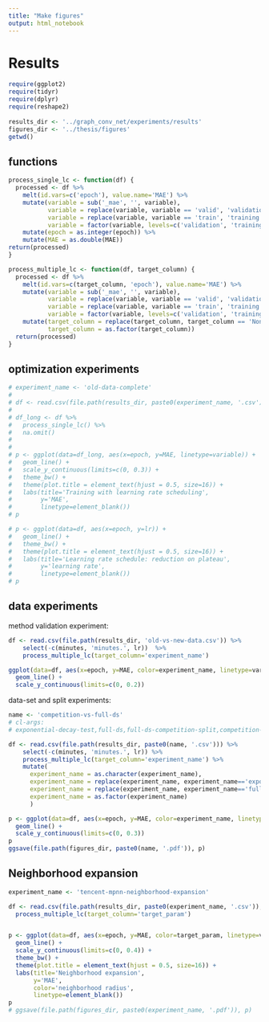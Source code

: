 ```yaml
---
title: "Make figures"
output: html_notebook
---
```


# Results

```r
require(ggplot2)
require(tidyr)
require(dplyr)
require(reshape2)
  
results_dir <- '../graph_conv_net/experiments/results'
figures_dir <- '../thesis/figures'
getwd()
```

## functions

```r
process_single_lc <- function(df) {
  processed <- df %>% 
    melt(id.vars=c('epoch'), value.name='MAE') %>% 
    mutate(variable = sub('_mae', '', variable),
           variable = replace(variable, variable == 'valid', 'validation'),
           variable = replace(variable, variable == 'train', 'training'),
           variable = factor(variable, levels=c('validation', 'training'))) %>% 
    mutate(epoch = as.integer(epoch)) %>% 
    mutate(MAE = as.double(MAE))
return(processed)
}

process_multiple_lc <- function(df, target_column) {
  processed <- df %>% 
    melt(id.vars=c(target_column, 'epoch'), value.name='MAE') %>% 
    mutate(variable = sub('_mae', '', variable),
           variable = replace(variable, variable == 'valid', 'validation'),
           variable = replace(variable, variable == 'train', 'training'),
           variable = factor(variable, levels=c('validation', 'training'))) %>% 
    mutate(target_column = replace(target_column, target_column == 'None', '0'),  # for target param = neighborhood expansion
           target_column = as.factor(target_column))
  return(processed)
}
```
    


## optimization experiments

```r
# experiment_name <- 'old-data-complete'
# 
# df <- read.csv(file.path(results_dir, paste0(experiment_name, '.csv')), stringsAsFactors=F)
# 
# df_long <- df %>%
#   process_single_lc() %>% 
#   na.omit()
# 
# 
# p <- ggplot(data=df_long, aes(x=epoch, y=MAE, linetype=variable)) +
#   geom_line() +
#   scale_y_continuous(limits=c(0, 0.3)) +
#   theme_bw() +
#   theme(plot.title = element_text(hjust = 0.5, size=16)) +
#   labs(title='Training with learning rate scheduling',
#        y='MAE',
#        linetype=element_blank())
# p
```

```r
# p <- ggplot(data=df, aes(x=epoch, y=lr)) +
#   geom_line() +
#   theme_bw() +
#   theme(plot.title = element_text(hjust = 0.5, size=16)) +
#   labs(title='Learning rate schedule: reduction on plateau',
#        y='learning rate',
#        linetype=element_blank())
# p
```

## data experiments

method validation experiment:
```r
df <- read.csv(file.path(results_dir, 'old-vs-new-data.csv')) %>%
    select(-c(minutes, 'minutes.', lr))  %>% 
    process_multiple_lc(target_column='experiment_name')

ggplot(data=df, aes(x=epoch, y=MAE, color=experiment_name, linetype=variable)) +
  geom_line() + 
  scale_y_continuous(limits=c(0, 0.2)) 
```

data-set and split experiments:
```r
name <- 'competition-vs-full-ds'
# cl-args:
# exponential-decay-test,full-ds,full-ds-competition-split,competition-ds-random-split,competition-ds-random-split-same-ratio -o competition-vs-full-ds

df <- read.csv(file.path(results_dir, paste0(name, '.csv'))) %>%
    select(-c(minutes, 'minutes.', lr)) %>% 
    process_multiple_lc(target_column='experiment_name') %>% 
    mutate(
      experiment_name = as.character(experiment_name),
      experiment_name = replace(experiment_name, experiment_name=='exponential-decay-test', 'competition-ds-competion-split'),
      experiment_name = replace(experiment_name, experiment_name=='full-ds', 'full-ds-random-split'),
      experiment_name = as.factor(experiment_name)
      )

p <- ggplot(data=df, aes(x=epoch, y=MAE, color=experiment_name, linetype=variable)) +
  geom_line() + 
  scale_y_continuous(limits=c(0, 0.3))
p
ggsave(file.path(figures_dir, paste0(name, '.pdf')), p)

```



## Neighborhood expansion

```r
experiment_name <- 'tencent-mpnn-neighborhood-expansion'

df <- read.csv(file.path(results_dir, paste0(experiment_name, '.csv')), stringsAsFactors=F) %>%
  process_multiple_lc(target_column='target_param')


p <- ggplot(data=df, aes(x=epoch, y=MAE, color=target_param, linetype=variable)) +
  geom_line() +
  scale_y_continuous(limits=c(0, 0.4)) +
  theme_bw() +
  theme(plot.title = element_text(hjust = 0.5, size=16)) +
  labs(title='Neighborhood expansion',
       y='MAE',
       color='neighborhood radius',
       linetype=element_blank())
p
# ggsave(file.path(figures_dir, paste0(experiment_name, '.pdf')), p)
```

